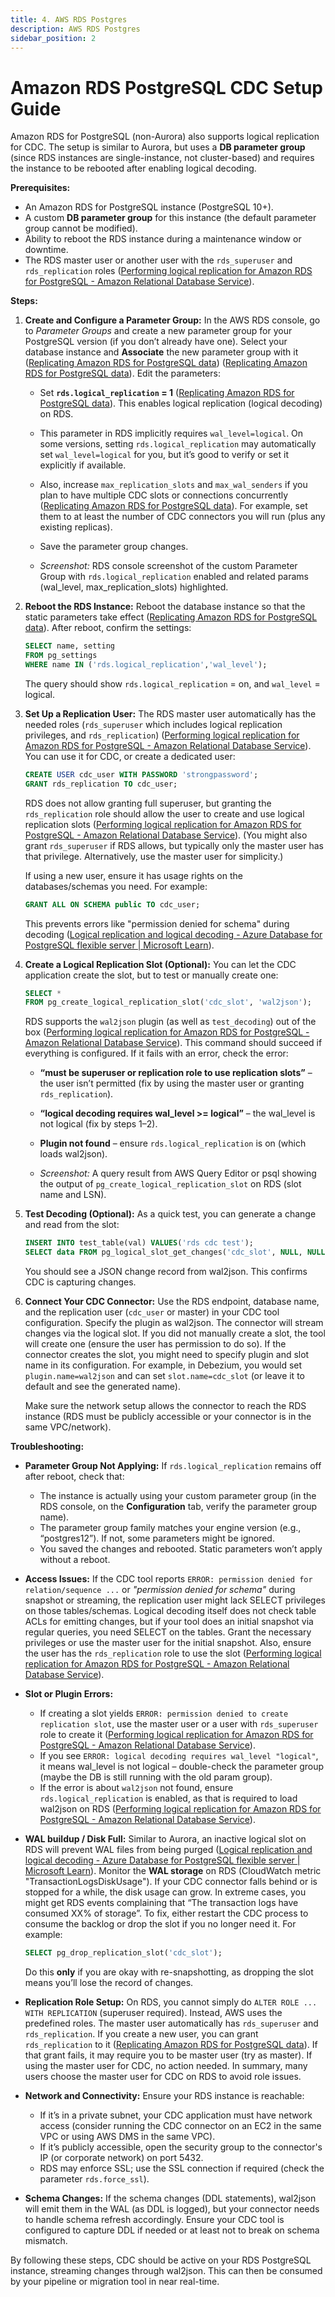 ```yaml
---
title: 4. AWS RDS Postgres 
description: AWS RDS Postgres
sidebar_position: 2
---
```


# Amazon RDS PostgreSQL CDC Setup Guide

Amazon RDS for PostgreSQL (non-Aurora) also supports logical replication for CDC. The setup is similar to Aurora, but uses a **DB parameter group** (since RDS instances are single-instance, not cluster-based) and requires the instance to be rebooted after enabling logical decoding.

**Prerequisites:**

- An Amazon RDS for PostgreSQL instance (PostgreSQL 10+).
- A custom **DB parameter group** for this instance (the default parameter group cannot be modified).
- Ability to reboot the RDS instance during a maintenance window or downtime.
- The RDS master user or another user with the `rds_superuser` and `rds_replication` roles ([Performing logical replication for Amazon RDS for PostgreSQL - Amazon Relational Database Service](https://docs.aws.amazon.com/AmazonRDS/latest/UserGuide/PostgreSQL.Concepts.General.FeatureSupport.LogicalReplication.html#:~:text=1,you%27re%20using%20has%20these%20roles)).

**Steps:**

1. **Create and Configure a Parameter Group:** In the AWS RDS console, go to *Parameter Groups* and create a new parameter group for your PostgreSQL version (if you don’t already have one). Select your database instance and **Associate** the new parameter group with it ([Replicating Amazon RDS for PostgreSQL data](https://www.ibm.com/docs/en/cloud-paks/cp-data/5.1.x?topic=connections-replicating-amazon-rds-postgresql-data#:~:text=3,database%20parameters%20to%20enable%20replication)) ([Replicating Amazon RDS for PostgreSQL data](https://www.ibm.com/docs/en/cloud-paks/cp-data/5.1.x?topic=connections-replicating-amazon-rds-postgresql-data#:~:text=3,the%20Actions%20menu%2C%20select%20Reboot)). Edit the parameters:
   - Set **`rds.logical_replication` = 1** ([Replicating Amazon RDS for PostgreSQL data](https://www.ibm.com/docs/en/cloud-paks/cp-data/5.1.x?topic=connections-replicating-amazon-rds-postgresql-data#:~:text=1,the%20Actions%20menu%2C%20select%20Reboot)). This enables logical replication (logical decoding) on RDS.
   - This parameter in RDS implicitly requires `wal_level=logical`. On some versions, setting `rds.logical_replication` may automatically set `wal_level=logical` for you, but it’s good to verify or set it explicitly if available.
   - Also, increase `max_replication_slots` and `max_wal_senders` if you plan to have multiple CDC slots or connections concurrently ([Replicating Amazon RDS for PostgreSQL data](https://www.ibm.com/docs/en/cloud-paks/cp-data/5.1.x?topic=connections-replicating-amazon-rds-postgresql-data#:~:text=1,assets%20you%20want%20to%20run)). For example, set them to at least the number of CDC connectors you will run (plus any existing replicas).
   - Save the parameter group changes.

   - *Screenshot:* RDS console screenshot of the custom Parameter Group with `rds.logical_replication` enabled and related params (wal_level, max_replication_slots) highlighted.

2. **Reboot the RDS Instance:** Reboot the database instance so that the static parameters take effect ([Replicating Amazon RDS for PostgreSQL data](https://www.ibm.com/docs/en/cloud-paks/cp-data/5.1.x?topic=connections-replicating-amazon-rds-postgresql-data#:~:text=3,the%20Actions%20menu%2C%20select%20Reboot)). After reboot, confirm the settings:
   ```sql
   SELECT name, setting 
   FROM pg_settings 
   WHERE name IN ('rds.logical_replication','wal_level');
   ```
   The query should show `rds.logical_replication` = on, and `wal_level` = logical.

3. **Set Up a Replication User:** The RDS master user automatically has the needed roles (`rds_superuser` which includes logical replication privileges, and `rds_replication`) ([Performing logical replication for Amazon RDS for PostgreSQL - Amazon Relational Database Service](https://docs.aws.amazon.com/AmazonRDS/latest/UserGuide/PostgreSQL.Concepts.General.FeatureSupport.LogicalReplication.html#:~:text=1,you%27re%20using%20has%20these%20roles)). You can use it for CDC, or create a dedicated user:
   ```sql
   CREATE USER cdc_user WITH PASSWORD 'strongpassword';
   GRANT rds_replication TO cdc_user;
   ```
   RDS does not allow granting full superuser, but granting the `rds_replication` role should allow the user to create and use logical replication slots ([Performing logical replication for Amazon RDS for PostgreSQL - Amazon Relational Database Service](https://docs.aws.amazon.com/AmazonRDS/latest/UserGuide/PostgreSQL.Concepts.General.FeatureSupport.LogicalReplication.html#:~:text=1,you%27re%20using%20has%20these%20roles)). (You might also grant `rds_superuser` if RDS allows, but typically only the master user has that privilege. Alternatively, use the master user for simplicity.)

   If using a new user, ensure it has usage rights on the databases/schemas you need. For example:
   ```sql
   GRANT ALL ON SCHEMA public TO cdc_user;
   ```
   This prevents errors like "permission denied for schema" during decoding ([Logical replication and logical decoding - Azure Database for PostgreSQL flexible server | Microsoft Learn](https://learn.microsoft.com/en-us/azure/postgresql/flexible-server/concepts-logical#:~:text=7,replication%20permissions)).

4. **Create a Logical Replication Slot (Optional):** You can let the CDC application create the slot, but to test or manually create one:
   ```sql
   SELECT * 
   FROM pg_create_logical_replication_slot('cdc_slot', 'wal2json');
   ```
   RDS supports the `wal2json` plugin (as well as `test_decoding`) out of the box ([Performing logical replication for Amazon RDS for PostgreSQL - Amazon Relational Database Service](https://docs.aws.amazon.com/AmazonRDS/latest/UserGuide/PostgreSQL.Concepts.General.FeatureSupport.LogicalReplication.html#:~:text=4,plugins%20that%20ship%20with%20PostgreSQL)). This command should succeed if everything is configured. If it fails with an error, check the error:
   - **“must be superuser or replication role to use replication slots”** – the user isn’t permitted (fix by using the master user or granting `rds_replication`).
   - **“logical decoding requires wal_level >= logical”** – the wal_level is not logical (fix by steps 1–2).
   - **Plugin not found** – ensure `rds.logical_replication` is on (which loads wal2json).

   - *Screenshot:* A query result from AWS Query Editor or psql showing the output of `pg_create_logical_replication_slot` on RDS (slot name and LSN).

5. **Test Decoding (Optional):** As a quick test, you can generate a change and read from the slot:
   ```sql
   INSERT INTO test_table(val) VALUES('rds cdc test');
   SELECT data FROM pg_logical_slot_get_changes('cdc_slot', NULL, NULL, 'pretty-print', '1');
   ```
   You should see a JSON change record from wal2json. This confirms CDC is capturing changes.

6. **Connect Your CDC Connector:** Use the RDS endpoint, database name, and the replication user (`cdc_user` or master) in your CDC tool configuration. Specify the plugin as wal2json. The connector will stream changes via the logical slot. If you did not manually create a slot, the tool will create one (ensure the user has permission to do so). If the connector creates the slot, you might need to specify plugin and slot name in its configuration. For example, in Debezium, you would set `plugin.name=wal2json` and can set `slot.name=cdc_slot` (or leave it to default and see the generated name).

   Make sure the network setup allows the connector to reach the RDS instance (RDS must be publicly accessible or your connector is in the same VPC/network).

**Troubleshooting:**

- **Parameter Group Not Applying:** If `rds.logical_replication` remains off after reboot, check that:
  - The instance is actually using your custom parameter group (in the RDS console, on the **Configuration** tab, verify the parameter group name).
  - The parameter group family matches your engine version (e.g., “postgres12”). If not, some parameters might be ignored.
  - You saved the changes and rebooted. Static parameters won’t apply without a reboot.

- **Access Issues:** If the CDC tool reports `ERROR: permission denied for relation/sequence ...` or *"permission denied for schema"* during snapshot or streaming, the replication user might lack SELECT privileges on those tables/schemas. Logical decoding itself does not check table ACLs for emitting changes, but if your tool does an initial snapshot via regular queries, you need SELECT on the tables. Grant the necessary privileges or use the master user for the initial snapshot. Also, ensure the user has the `rds_replication` role to use the slot ([Performing logical replication for Amazon RDS for PostgreSQL - Amazon Relational Database Service](https://docs.aws.amazon.com/AmazonRDS/latest/UserGuide/PostgreSQL.Concepts.General.FeatureSupport.LogicalReplication.html#:~:text=1,you%27re%20using%20has%20these%20roles)).

- **Slot or Plugin Errors:** 
  - If creating a slot yields `ERROR: permission denied to create replication slot`, use the master user or a user with `rds_superuser` role to create it ([Performing logical replication for Amazon RDS for PostgreSQL - Amazon Relational Database Service](https://docs.aws.amazon.com/AmazonRDS/latest/UserGuide/PostgreSQL.Concepts.General.FeatureSupport.LogicalReplication.html#:~:text=1,you%27re%20using%20has%20these%20roles)).
  - If you see `ERROR: logical decoding requires wal_level "logical"`, it means wal_level is not logical – double-check the parameter group (maybe the DB is still running with the old param group).
  - If the error is about `wal2json` not found, ensure `rds.logical_replication` is enabled, as that is required to load wal2json on RDS ([Performing logical replication for Amazon RDS for PostgreSQL - Amazon Relational Database Service](https://docs.aws.amazon.com/AmazonRDS/latest/UserGuide/PostgreSQL.Concepts.General.FeatureSupport.LogicalReplication.html#:~:text=4,plugins%20that%20ship%20with%20PostgreSQL)).

- **WAL buildup / Disk Full:** Similar to Aurora, an inactive logical slot on RDS will prevent WAL files from being purged ([Logical replication and logical decoding - Azure Database for PostgreSQL flexible server | Microsoft Learn](https://learn.microsoft.com/en-us/azure/postgresql/flexible-server/concepts-logical#:~:text=You%20must%20monitor%20logical%20decoding,longer%20used%2C%20drop%20it%20immediately)). Monitor the **WAL storage** on RDS (CloudWatch metric "TransactionLogsDiskUsage"). If your CDC connector falls behind or is stopped for a while, the disk usage can grow. In extreme cases, you might get RDS events complaining that “The transaction logs have consumed XX% of storage”. To fix, either restart the CDC process to consume the backlog or drop the slot if you no longer need it. For example:
  ```sql
  SELECT pg_drop_replication_slot('cdc_slot');
  ```
  Do this **only** if you are okay with re-snapshotting, as dropping the slot means you’ll lose the record of changes.

- **Replication Role Setup:** On RDS, you cannot simply do `ALTER ROLE ... WITH REPLICATION` (superuser required). Instead, AWS uses the predefined roles. The master user automatically has `rds_superuser` and `rds_replication`. If you create a new user, you can grant `rds_replication` to it ([Replicating Amazon RDS for PostgreSQL data](https://www.ibm.com/docs/en/cloud-paks/cp-data/5.1.x?topic=connections-replicating-amazon-rds-postgresql-data#:~:text=5,the%20connection%20for%20Data%20Replication)). If that grant fails, it may require you to be master user (try as master). If using the master user for CDC, no action needed. In summary, many users choose the master user for CDC on RDS to avoid role issues.

- **Network and Connectivity:** Ensure your RDS instance is reachable:
  - If it’s in a private subnet, your CDC application must have network access (consider running the CDC connector on an EC2 in the same VPC or using AWS DMS in the same VPC).
  - If it’s publicly accessible, open the security group to the connector's IP (or corporate network) on port 5432. 
  - RDS may enforce SSL; use the SSL connection if required (check the parameter `rds.force_ssl`).

- **Schema Changes:** If the schema changes (DDL statements), wal2json will emit them in the WAL (as DDL is logged), but your connector needs to handle schema refresh accordingly. Ensure your CDC tool is configured to capture DDL if needed or at least not to break on schema mismatch.

By following these steps, CDC should be active on your RDS PostgreSQL instance, streaming changes through wal2json. This can then be consumed by your pipeline or migration tool in near real-time.